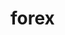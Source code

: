 # forex


<ul className="grid grid-cols-1 md:grid-cols-2 lg:grid-cols-3 xl:grid-cols-4 gap-4 -ml-6">
<ReferenceCard
    title="load"
    description="Forex Historical Price. Forex historical data."
    url="/platform/reference/forex/load"
    command="true"
/>
<ReferenceCard
    title="pairs"
    description="Forex Pairs. Forex available pairs."
    url="/platform/reference/forex/pairs"
    command="true"
/>
</ul>
